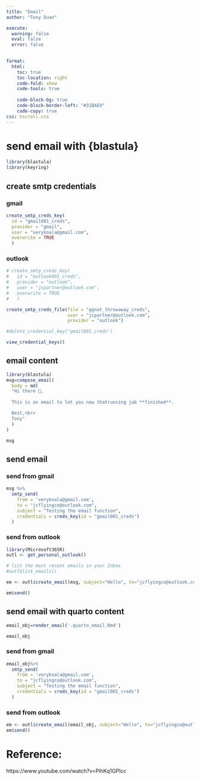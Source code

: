 ```yaml
---
title: "Email"
author: "Tony Duan"

execute:
  warning: false
  eval: false
  error: false

  
format:
  html:
    toc: true
    toc-location: right
    code-fold: show
    code-tools: true
    
    code-block-bg: true
    code-block-border-left: "#31BAE9"
    code-copy: true
css: hscroll.css
---
```




# send email with {blastula}

```r
library(blastula)
library(keyring)
```

## create smtp credentials

### gmail
```r
create_smtp_creds_key(
  id = "gmail001_creds",
  provider = "gmail",
  user = "verykoala@gmail.com",
  overwrite = TRUE
  )
```

### outlook
```r
# create_smtp_creds_key(
#   id = "outlook001_creds",
#   provider = "outlook",
#   user = "jcpartner@outlook.com",
#   overwrite = TRUE
#   )

create_smtp_creds_file(file = "ggnot_throwaway_creds",
                       user = "jcpartner@outlook.com",
                       provider = "outlook")


```

```r
#delete_credential_key("gmail001_creds")
```

```r
view_credential_keys()
```

## email content

```r
library(blastula)
msg=compose_email(
  body = md(
  "Hi there 👋,
  
  This is an email to let you now thatrunning job **finished**.

  Best,<br>
  Tony"
  )
)

msg
```




## send email

### send from gmail
```r
msg %>% 
  smtp_send(
    from = 'verykoala@gmail.com',
    to = "jcflyingco@outlook.com",
    subject = "Testing the email function",
    credentials = creds_key(id = "gmail001_creds")
  )


```


### send from outlook

```r
library(Microsoft365R)
outl <- get_personal_outlook()

```
```r
# list the most recent emails in your Inbox
#outl$list_emails()
```


```r
em <- outl$create_email(msg, subject="Hello", to="jcflyingco@outlook.com")
```

```r
em$send()
```


## send email with quarto content

```r
email_obj=render_email('.quarto_email.Rmd')
```

```r
email_obj
```


### send from gmail

```r
email_obj%>% 
  smtp_send(
    from = 'verykoala@gmail.com',
    to = "jcflyingco@outlook.com",
    subject = "Testing the email function",
    credentials = creds_key(id = "gmail001_creds")
  )

```

### send from outlook

```r
em <- outl$create_email(email_obj, subject="Hello", to="jcflyingco@outlook.com")
em$send()
```


# Reference:
https://www.youtube.com/watch?v=PihKq1GPlcc